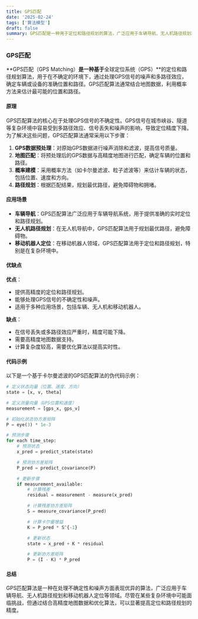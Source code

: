 ```yaml
---
title: GPS匹配
date: '2025-02-24'
tags: ['算法模型']
draft: false
summary: GPS匹配是一种用于定位和路径规划的算法，广泛应用于车辆导航、无人机路径规划和移动机器人定位等领域。
---
```


### GPS匹配

**GPS匹配（GPS Matching）**是一种基于**全球定位系统（GPS）**的定位和路径规划算法，用于在不确定的环境下，通过处理GPS信号的噪声和多路径效应，确定车辆或设备的准确位置和路径。GPS匹配算法通常结合地图数据，利用概率方法来估计最可能的位置和路径。

#### 原理

GPS匹配算法的核心在于处理GPS信号的不确定性。GPS信号在城市峡谷、隧道等复杂环境中容易受到多路径效应、信号丢失和噪声的影响，导致定位精度下降。为了解决这些问题，GPS匹配算法通常采用以下步骤：

1. **GPS数据预处理**：对原始GPS数据进行噪声消除和滤波，提高信号质量。
2. **地图匹配**：将预处理后的GPS数据与高精度地图进行匹配，确定车辆的位置和路径。
3. **概率建模**：采用概率方法（如卡尔曼滤波、粒子滤波等）来估计车辆的状态，包括位置、速度和方向。
4. **路径规划**：根据匹配结果，规划最优路径，避免障碍物和拥堵。

#### 应用场景

- **车辆导航**：GPS匹配算法广泛应用于车辆导航系统，用于提供准确的实时定位和路径规划。
- **无人机路径规划**：在无人机导航中，GPS匹配算法用于规划最优路径，避免障碍物。
- **移动机器人定位**：在移动机器人领域，GPS匹配算法用于定位和路径规划，特别是在复杂环境中。

#### 优缺点

**优点**：

- 提供高精度的定位和路径规划。
- 能够处理GPS信号的不确定性和噪声。
- 适用于多种应用场景，包括车辆、无人机和移动机器人。

**缺点**：

- 在信号丢失或多路径效应严重时，精度可能下降。
- 需要高精度地图数据支持。
- 计算复杂度较高，需要优化算法以提高实时性。

#### 代码示例

以下是一个基于卡尔曼滤波的GPS匹配算法的伪代码示例：

```python
# 定义状态向量（位置、速度、方向）
state = [x, v, theta]

# 定义测量向量（GPS位置和速度）
measurement = [gps_x, gps_v]

# 初始化状态协方差矩阵
P = eye(3) * 1e-3

# 预测步骤
for each time_step:
    # 预测状态
    x_pred = predict_state(state)

    # 预测协方差矩阵
    P_pred = predict_covariance(P)

    # 更新步骤
    if measurement_available:
        # 计算残差
        residual = measurement - measure(x_pred)

        # 计算残差协方差矩阵
        S = measure_covariance(P_pred)

        # 计算卡尔曼增益
        K = P_pred * S^{-1}

        # 更新状态
        state = x_pred + K * residual

        # 更新协方差矩阵
        P = (I - K) * P_pred
```

#### 总结

GPS匹配算法是一种在处理不确定性和噪声方面表现优异的算法，广泛应用于车辆导航、无人机路径规划和移动机器人定位等领域。尽管在某些复杂环境中可能面临挑战，但通过结合高精度地图数据和优化算法，可以显著提高定位和路径规划的精度。
